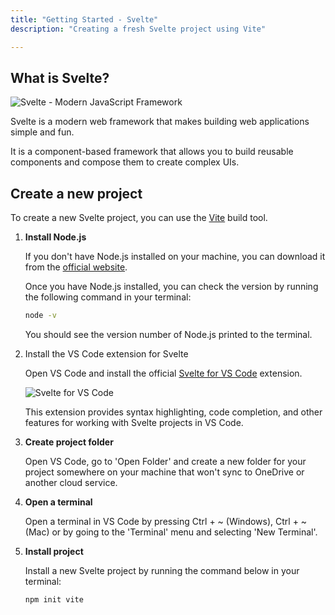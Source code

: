```yaml
---
title: "Getting Started - Svelte"
description: "Creating a fresh Svelte project using Vite"

---
```



## What is Svelte?

![Svelte - Modern JavaScript Framework](src/assets/svg/svelte/svelte-horizontal.svg)

Svelte is a modern web framework that makes building web applications simple and fun.

It is a component-based framework that allows you to build reusable components and compose them to create complex UIs.

## Create a new project

To create a new Svelte project, you can use the [Vite](https://vitejs.dev/) build tool.

<Steps>

1. **Install Node.js**

    If you don't have Node.js installed on your machine, you can download it from the [official website](https://nodejs.org/).

    Once you have Node.js installed, you can check the version by running the following command in your terminal:

    ```bash
    node -v
    ```

    You should see the version number of Node.js printed to the terminal.

2. Install the VS Code extension for Svelte

    Open VS Code and install the official [Svelte for VS Code](https://marketplace.visualstudio.com/items?itemName=svelte.svelte-vscode) extension.

    ![Svelte for VS Code](src/assets/png/svelte/svelte-vscode-extension.webp)

    This extension provides syntax highlighting, code completion, and other features for working with Svelte projects in VS Code.

2. **Create project folder**

    Open VS Code, go to 'Open Folder' and create a new folder for your project somewhere on your machine that won't sync to OneDrive or another cloud service.

3. **Open a terminal**

    Open a terminal in VS Code by pressing <MonsterKbd>Ctrl + ~</MonsterKbd> (Windows), <MonsterKbd>Ctrl + ~</MonsterKbd> (Mac) or by going to the 'Terminal' menu and selecting 'New Terminal'.

4. **Install project**

    Install a new Svelte project by running the command below in your terminal:

    ```bash
    npm init vite
    ```

</Steps>
